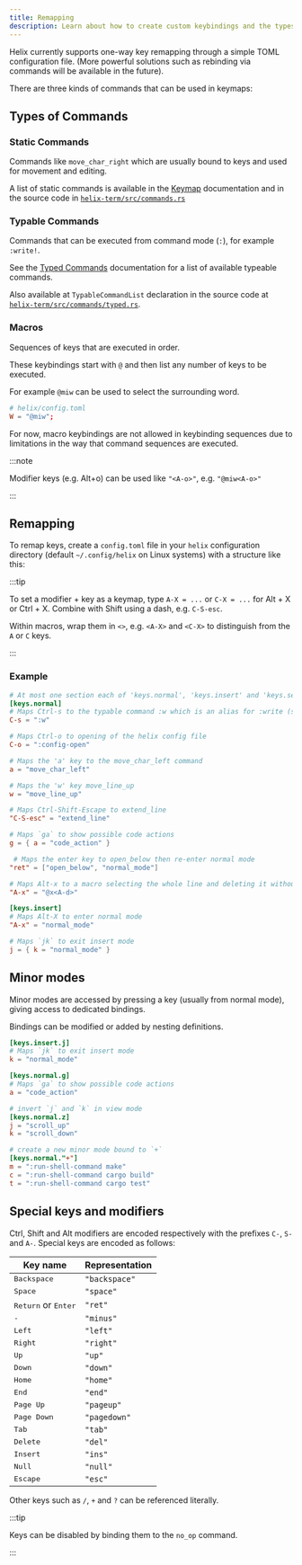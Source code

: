 ```yaml
---
title: Remapping
description: Learn about how to create custom keybindings and the types of commands in Helix
---
```



Helix currently supports one-way key remapping through a simple TOML configuration
file. (More powerful solutions such as rebinding via commands will be
available in the future).

There are three kinds of commands that can be used in keymaps:

## Types of Commands

### Static Commands

Commands like `move_char_right` which are usually bound to keys and used for movement and editing.

A list of static commands is available in the [Keymap](/reference/keymap) documentation and in the source code in [`helix-term/src/commands.rs`](https://github.com/helix-editor/helix/blob/master/helix-term/src/commands.rs)

### Typable Commands

Commands that can be executed from command mode (`:`), for example `:write!`.

See the [Typed Commands](/reference/typed-commands) documentation for a list of available typeable commands.

Also available at `TypableCommandList` declaration in the source code at [`helix-term/src/commands/typed.rs`](https://github.com/helix-editor/helix/blob/master/helix-term/src/commands/typed.rs).

<Master>

### Macros

Sequences of keys that are executed in order.

These keybindings start with `@` and then list any number of keys to be executed.

For example `@miw` can be used to select the surrounding word.

```toml
# helix/config.toml
W = "@miw";
```

For now, macro keybindings are not allowed in keybinding sequences due to limitations in the way that command sequences are executed.

:::note

Modifier keys (e.g. Alt+o) can be used like `"<A-o>"`, e.g. `"@miw<A-o>"`

:::

</Master>

## Remapping

To remap keys, create a `config.toml` file in your `helix` configuration
directory (default `~/.config/helix` on Linux systems) with a structure like
this:

:::tip

To set a modifier + key as a keymap, type `A-X = ...` or `C-X = ...` for Alt + X or Ctrl + X. Combine with Shift using a dash, e.g. `C-S-esc`.

Within macros, wrap them in `<>`, e.g. `<A-X>` and `<C-X>` to distinguish from the `A` or `C` keys.

:::

### Example

```toml
# At most one section each of 'keys.normal', 'keys.insert' and 'keys.select'
[keys.normal]
# Maps Ctrl-s to the typable command :w which is an alias for :write (save file)
C-s = ":w"

# Maps Ctrl-o to opening of the helix config file
C-o = ":config-open"

# Maps the 'a' key to the move_char_left command
a = "move_char_left"

# Maps the 'w' key move_line_up
w = "move_line_up"

# Maps Ctrl-Shift-Escape to extend_line
"C-S-esc" = "extend_line"

# Maps `ga` to show possible code actions
g = { a = "code_action" }

 # Maps the enter key to open_below then re-enter normal mode
"ret" = ["open_below", "normal_mode"]

# Maps Alt-x to a macro selecting the whole line and deleting it without yanking it
"A-x" = "@x<A-d>"

[keys.insert]
# Maps Alt-X to enter normal mode
"A-x" = "normal_mode"

# Maps `jk` to exit insert mode
j = { k = "normal_mode" }
```

## Minor modes

Minor modes are accessed by pressing a key (usually from normal mode), giving access to dedicated bindings.

Bindings can be modified or added by nesting definitions.

```toml
[keys.insert.j]
# Maps `jk` to exit insert mode
k = "normal_mode"

[keys.normal.g]
# Maps `ga` to show possible code actions
a = "code_action"

# invert `j` and `k` in view mode
[keys.normal.z]
j = "scroll_up"
k = "scroll_down"

# create a new minor mode bound to `+`
[keys.normal."+"]
m = ":run-shell-command make"
c = ":run-shell-command cargo build"
t = ":run-shell-command cargo test"
```

## Special keys and modifiers

Ctrl, Shift and Alt modifiers are encoded respectively with the prefixes
`C-`, `S-` and `A-`. Special keys are encoded as follows:

| Key name                              | Representation |
| ------------------------------------- | -------------- |
| <kbd>Backspace</kbd>                  | `"backspace"`  |
| <kbd>Space</kbd>                      | `"space"`      |
| <kbd>Return</kbd> or <kbd>Enter</kbd> | `"ret"`        |
| <kbd>-</kbd>                          | `"minus"`      |
| <kbd>Left</kbd>                       | `"left"`       |
| <kbd>Right</kbd>                      | `"right"`      |
| <kbd>Up</kbd>                         | `"up"`         |
| <kbd>Down</kbd>                       | `"down"`       |
| <kbd>Home</kbd>                       | `"home"`       |
| <kbd>End</kbd>                        | `"end"`        |
| <kbd>Page Up</kbd>                    | `"pageup"`     |
| <kbd>Page Down</kbd>                  | `"pagedown"`   |
| <kbd>Tab</kbd>                        | `"tab"`        |
| <kbd>Delete</kbd>                     | `"del"`        |
| <kbd>Insert</kbd>                     | `"ins"`        |
| <kbd>Null</kbd>                       | `"null"`       |
| <kbd>Escape</kbd>                     | `"esc"`        |

Other keys such as `/`, `+` and `?` can be referenced literally.

:::tip

Keys can be disabled by binding them to the `no_op` command.

:::
